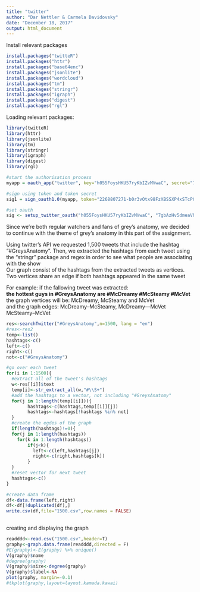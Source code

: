 ---
title: "twitter"
author: "Dar Nettler & Carmela Davidovsky"
date: "December 18, 2017"
output: html_document
---
Install relevant packages
```{r}
install.packages("twitteR")
install.packages("httr")
install.packages("base64enc")
install.packages("jsonlite")
install.packages("wordcloud")
install.packages("tm")
install.packages("stringr")
install.packages("igraph")
install.packages("digest")
install.packages("rgl")
```

Loading relevant packages: 
```{r}
library(twitteR)
library(httr)
library(jsonlite)
library(tm)
library(stringr)
library(igraph)
library(digest)
library(rgl)
```

```{r}
#start the authorisation process
myapp = oauth_app("twitter", key="h055FoysHKU57ryKbIZvMVwaC", secret="7gbAzHv5dmeaVhOusLqQw9lm7MV8CznrUBZRd0fT0qw4UVbZbL")

#sign using token and token secret
sig1 = sign_oauth1.0(myapp, token="2268807271-b0r3vOtx98FzXBSSXP4xSTcP0muQPkHE7j7JWFQ", token_secret="djF1urmuH1xQ7BUcOIXvcHEZzGyWQiuxxgdX9aKPWgCrp")
```

```{r}
#set oauth
sig <- setup_twitter_oauth("h055FoysHKU57ryKbIZvMVwaC", "7gbAzHv5dmeaVhOusLqQw9lm7MV8CznrUBZRd0fT0qw4UVbZbL", "2268807271-b0r3vOtx98FzXBSSXP4xSTcP0muQPkHE7j7JWFQ", "djF1urmuH1xQ7BUcOIXvcHEZzGyWQiuxxgdX9aKPWgCrp")
```


Since we’re both regular watchers and fans of grey’s anatomy, we decided to continue with the theme of grey’s anatomy in this part of the assignment.

Using twitter’s API we requested 1,500 tweets that include the hashtag “#GreysAnatomy”.
Then, we extracted the hashtags from each tweet using the “stringr” package and regex in order to see what people are associating with the show  
Our graph consist of the hashtags from the extracted tweets as vertices. Two vertices share an edge if both hashtags appeared in the same tweet

For example: if the fallowing tweet was extracted:  
**the hottest guys in #GreysAnatomy are #McDreamy #McSteamy #McVet**    
the graph vertices will be: McDreamy, McSteamy and McVet  
and the graph edges: McDreamy--McSteamy, McDreamy—McVet McSteamy--McVet

```{r}

res<-searchTwitter("#GreysAnatomy",n=1500, lang = "en")
#res<-res2
temp<-list()
hashtags<-c()
left<-c()
right<-c()
not<-c("#GreysAnatomy")

#go over each tweet
for(i in 1:1500){
  #extract all of the tweet's hashtags
  w<-res[[i]]$text
  temp[i]<-str_extract_all(w,"#\\S+")
  #add the hashtags to a vector, not including "#GreysAnatomy"
  for(j in 1:length(temp[[i]])){
        hashtags<-c(hashtags,temp[[i]][j])
        hashtags<-hashtags[!hashtags %in% not]
  }
  #create the egdes of the graph
  if(length(hashtags)!=0){
  for(j in 1:length(hashtags))
    for(k in 1:length(hashtags))
        if(j<k){
          left<-c(left,hashtags[j])
          right<-c(right,hashtags[k])
        }
  }
  #reset vector for next tweet
  hashtags<-c()
}

#create data frame
df<-data.frame(left,right)
df<-df[!duplicated(df),]
write.csv(df,file="1500.csv",row.names = FALSE)
    
```
creating and displaying the graph
```{r}
readddd<-read.csv("1500.csv",header=T)
graphy<-graph.data.frame(readddd,directed = F)
#E(graphy)<-E(graphy) %>% unique()
V(graphy)$name
#degree(graphy)
V(graphy)$size<-degree(graphy)
V(graphy)$label<-NA
plot(graphy, margin=-0.1)
#tkplot(graphy,layout=layout.kamada.kawai)

```

```{r}

```
